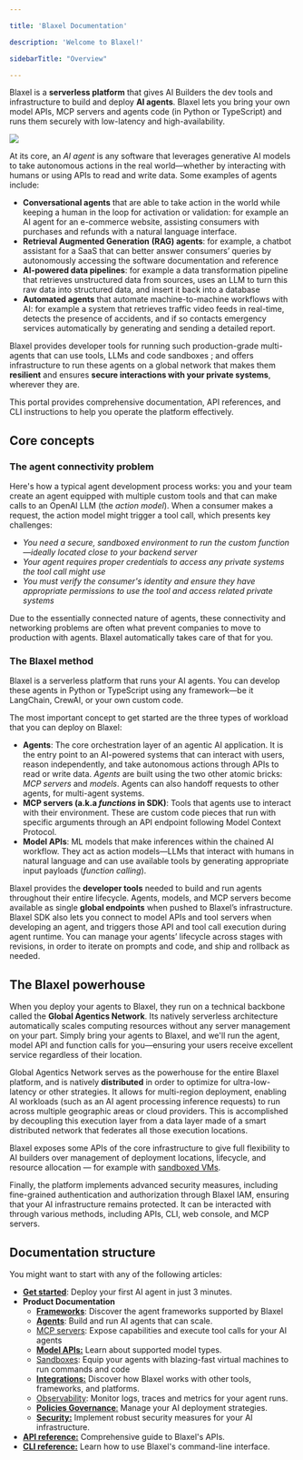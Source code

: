 ```yaml
---

title: 'Blaxel Documentation'

description: 'Welcome to Blaxel!'

sidebarTitle: "Overview"

---
```


Blaxel is a **serverless platform** that gives AI Builders the dev tools and infrastructure to build and deploy **AI agents**. Blaxel lets you bring your own model APIs, MCP servers and agents code (in Python or TypeScript) and runs them securely with low-latency and high-availability.

<Frame>
<img src="/img/general/overview-with-map.png" />
</Frame>

At its core, an *AI agent* is any software that leverages generative AI models to take autonomous actions in the real world—whether by interacting with humans or using APIs to read and write data. Some examples of agents include:

- **Conversational agents** that are able to take action in the world while keeping a human in the loop for activation or validation: for example an AI agent for an e-commerce website, assisting consumers with purchases and refunds with a natural language interface.
- **Retrieval Augmented Generation** **(RAG) agents**: for example, a chatbot assistant for a SaaS that can better answer consumers’ queries by autonomously accessing the software documentation and reference
- **AI-powered data pipelines**: for example a data transformation pipeline that retrieves unstructured data from sources, uses an LLM to turn this raw data into structured data, and insert it back into a database
- **Automated agents** that automate machine-to-machine workflows with AI: for example a system that retrieves traffic video feeds in real-time, detects the presence of accidents, and if so contacts emergency services automatically by generating and sending a detailed report.

Blaxel provides developer tools for running such production-grade multi-agents that can use tools, LLMs and code sandboxes ; and offers infrastructure to run these agents on a global network that makes them **resilient** and ensures **secure interactions with your private systems**, wherever they are.

This portal provides comprehensive documentation, API references, and CLI instructions to help you operate the platform effectively.

## Core concepts

### The agent connectivity problem

Here's how a typical agent development process works: you and your team create an agent equipped with multiple custom tools and that can make calls to an OpenAI LLM (the *action model*). When a consumer makes a request, the action model might trigger a tool call, which presents key challenges:

- *You need a secure, sandboxed environment to run the custom function—ideally located close to your backend server*
- *Your agent requires proper credentials to access any private systems the tool call might use*
- *You must verify the consumer's identity and ensure they have appropriate permissions to use the tool and access related private systems*

Due to the essentially connected nature of agents, these connectivity and networking problems are often what prevent companies to move to production with agents. Blaxel automatically takes care of that for you.

### The Blaxel method

Blaxel is a serverless platform that runs your AI agents. You can develop these agents in Python or TypeScript using any framework—be it LangChain, CrewAI, or your own custom code. 

The most important concept to get started are the three types of workload that you can deploy on Blaxel:

- **Agents**: The core orchestration layer of an agentic AI application. It is the entry point to an AI-powered systems that can interact with users, reason independently, and take autonomous actions through APIs to read or write data. *Agents* are built using the two other atomic bricks: *MCP servers* and *models*. Agents can also handoff requests to other agents, for multi-agent systems.
- **MCP servers (a.k.a *functions* in SDK)**: Tools that agents use to interact with their environment. These are custom code pieces that run with specific arguments through an API endpoint following Model Context Protocol.
- **Model APIs**: ML models that make inferences within the chained AI workflow. They act as action models—LLMs that interact with humans in natural language and can use available tools by generating appropriate input payloads (*function calling*).

Blaxel provides the **developer tools** needed to build and run agents throughout their entire lifecycle. Agents, models, and MCP servers become available as single **global endpoints** when pushed to Blaxel’s infrastructure. Blaxel SDK also lets you connect to model APIs and tool servers when developing an agent, and triggers those API and tool call execution during agent runtime. You can manage your agents’ lifecycle across stages with revisions, in order to iterate on prompts and code, and ship and rollback as needed. 

## The Blaxel powerhouse

When you deploy your agents to Blaxel, they run on a technical backbone called the **Global Agentics Network**. Its natively serverless architecture automatically scales computing resources without any server management on your part. Simply bring your agents to Blaxel, and we'll run the agent, model API and function calls for you—ensuring your users receive excellent service regardless of their location.

Global Agentics Network serves as the powerhouse for the entire Blaxel platform, and is natively **distributed** in order to optimize for ultra-low-latency or other strategies. It allows for multi-region deployment, enabling AI workloads (such as an AI agent processing inference requests) to run across multiple geographic areas or cloud providers. This is accomplished by decoupling this execution layer from a data layer made of a smart distributed network that federates all those execution locations.

Blaxel exposes some APIs of the core infrastructure to give full flexibility to AI builders over management of deployment locations, lifecycle, and resource allocation — for example with [sandboxed VMs](Sandboxes/Overview).

Finally, the platform implements advanced security measures, including fine-grained authentication and authorization through Blaxel IAM, ensuring that your AI infrastructure remains protected. It can be interacted with through various methods, including APIs, CLI, web console, and MCP servers.

## Documentation structure

You might want to start with any of the following articles:

- [**Get started**](Get-started): Deploy your first AI agent in just 3 minutes.
- **Product Documentation**
    - [**Frameworks**](Frameworks/Overview): Discover the agent frameworks supported by Blaxel
    - [**Agents**](Agents/Overview): Build and run AI agents that can scale.
    - [MCP servers](Functions/Overview): Expose capabilities and execute tool calls for your AI agents
    - [**Model APIs:**](Models/Overview) Learn about supported model types.
    - [Sandboxes](Sandboxes/Overview): Equip your agents with blazing-fast virtual machines to run commands and code
    - [**Integrations:**](Integrations/HuggingFace) Discover how Blaxel works with other tools, frameworks, and platforms.
    - [Observability](Observability/Overview): Monitor logs, traces and metrics for your agent runs.
    - [**Policies Governance**](Model-Governance/Policies)[:](Model-Governance/Environments) Manage your AI deployment strategies.
    - [**Security:**](Security/Workspace-access-control) Implement robust security measures for your AI infrastructure.
- [**API reference:**](https://docs.blaxel.ai/api-reference/introduction) Comprehensive guide to Blaxel's APIs.
- [**CLI reference:**](https://docs.blaxel.ai/cli-reference/introduction) Learn how to use Blaxel's command-line interface.